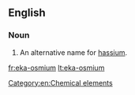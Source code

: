 ==English==

===Noun===
{{en-noun|head=[[eka]]-[[osmium]]|-}}

# An alternative name for [[hassium]].

[[Category:en:Chemical elements]]

[[fr:eka-osmium]]
[[lt:eka-osmium]]
